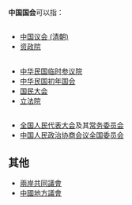 '''中国国会'''可以指：
== {{QING}} ==
* [[中国议会_(清朝)|中国议会 (清朝)]]
* [[资政院|资政院]]

== {{ROC}} ==
* [[中华民国临时参议院|中华民国临时参议院]]
* [[中华民国初年国会|中华民国初年国会]]
* [[国民大会|国民大会]]
* [[立法院|立法院]]

== {{PRC}} ==
* [[全国人民代表大会|全国人民代表大会]]及其[[全国人民代表大会常务委员会|常务委员会]]
* [[中国人民政治协商会议全国委员会|中国人民政治协商会议全国委员会]]

== 其他 ==
* [[兩岸共同議會|兩岸共同議會]]
* [[中國地方議會|中國地方議會]]
{{Disambiguation|Cat=四字组织机构消歧义}}